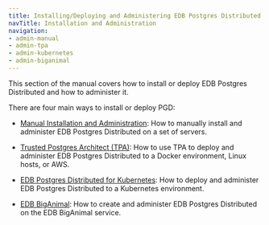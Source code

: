 ```yaml
---
title: Installing/Deploying and Administering EDB Postgres Distributed
navTitle: Installation and Administration
navigation:
- admin-manual
- admin-tpa
- admin-kubernetes
- admin-biganimal
---
```


This section of the manual covers how to install or deploy EDB Postgres Distributed and how to administer it.

There are four main ways to install or deploy PGD:

* [Manual Installation and Administration](admin-manual): How to manually install and administer EDB Postgres Distributed on a set of servers. 


* [Trusted Postgres Architect (TPA)](admin-tpa): How to use TPA to deploy and administer EDB Postgres Distributed to a Docker environment, Linux hosts, or AWS.


* [EDB Postgres Distributed for Kubernetes](admin-kubernetes): How to deploy and administer EDB Postgres Distributed to a Kubernetes environment.


* [EDB BigAnimal](admin-biganimal): How to create and administer EDB Postgres Distributed on the EDB BigAnimal service.

